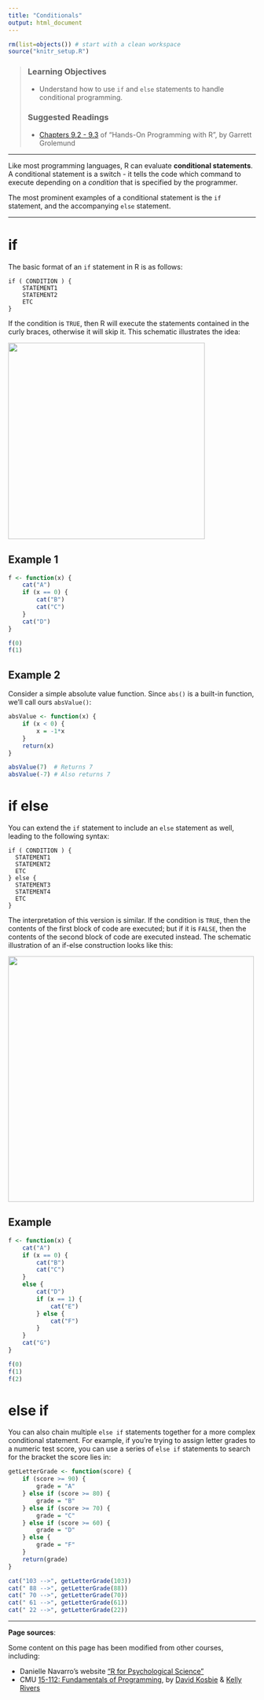 ```yaml
---
title: "Conditionals"
output: html_document
---
```


```r
rm(list=objects()) # start with a clean workspace
source("knitr_setup.R")
```

> ### Learning Objectives
>
> * Understand how to use `if` and `else` statements to handle conditional programming.
>
> ### Suggested Readings
>
> * [Chapters 9.2 - 9.3](https://rstudio-education.github.io/hopr/programs.html#if-statements) of "Hands-On Programming with R", by Garrett Grolemund


---

Like most programming languages, R can evaluate **conditional statements**. A conditional statement is a switch - it tells the code which command to execute depending on a _condition_ that is specified by the programmer.

The most prominent examples of a conditional statement is the `if` statement, and the accompanying `else` statement.

---

# if

The basic format of an `if` statement in R is as follows:

```
if ( CONDITION ) {
    STATEMENT1
    STATEMENT2
    ETC
}
```

If the condition is `TRUE`, then R will execute the statements contained in the curly braces, otherwise it will skip it. This schematic illustrates the idea:

![](images/condition_if.png){ width=400 }

## Example 1

```r
f <- function(x) {
    cat("A")
    if (x == 0) {
        cat("B")
        cat("C")
    }
    cat("D")
}
```
```r
f(0)
f(1)
```

## Example 2

Consider a simple absolute value function. Since `abs()` is a built-in function, we'll call ours `absValue()`:

```r
absValue <- function(x) {
    if (x < 0) {
        x = -1*x
    }
    return(x)
}
```
```r
absValue(7)  # Returns 7
absValue(-7) # Also returns 7
```

# if else

You can extend the `if` statement to include an `else` statement as well, leading to the following syntax:

```
if ( CONDITION ) {
  STATEMENT1
  STATEMENT2
  ETC
} else {
  STATEMENT3
  STATEMENT4
  ETC
}
```

The interpretation of this version is similar. If the condition is `TRUE`, then the contents of the first block of code are executed; but if it is `FALSE`, then the contents of the second block of code are executed instead. The schematic illustration of an if-else construction looks like this:

![](images/condition_if_else.png){ width=500 }

## Example

```r
f <- function(x) {
    cat("A")
    if (x == 0) {
        cat("B")
        cat("C")
    }
    else {
        cat("D")
        if (x == 1) {
            cat("E")
        } else {
            cat("F")
        }
    }
    cat("G")
}
```
```r
f(0)
f(1)
f(2)
```

# else if

You can also chain multiple `else if` statements together for a more complex conditional statement. For example, if you're trying to assign letter grades to a numeric test score, you can use a series of `else if` statements to search for the bracket the score lies in:

```r
getLetterGrade <- function(score) {
    if (score >= 90) {
        grade = "A"
    } else if (score >= 80) {
        grade = "B"
    } else if (score >= 70) {
        grade = "C"
    } else if (score >= 60) {
        grade = "D"
    } else {
        grade = "F"
    }
    return(grade)
}
```
```r
cat("103 -->", getLetterGrade(103))
cat(" 88 -->", getLetterGrade(88))
cat(" 70 -->", getLetterGrade(70))
cat(" 61 -->", getLetterGrade(61))
cat(" 22 -->", getLetterGrade(22))
```

---

**Page sources**:

Some content on this page has been modified from other courses, including:

- Danielle Navarro's website ["R for Psychological Science"](https://psyr.org/index.html)
- CMU [15-112: Fundamentals of Programming](http://www.kosbie.net/cmu/spring-17/15-112/notes/notes-conditionals.html), by [David Kosbie](http://www.kosbie.net/cmu/) & [Kelly Rivers](https://hcii.cmu.edu/people/kelly-rivers)

